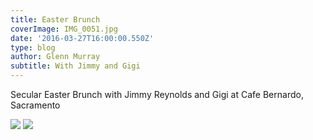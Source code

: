---
title: Easter Brunch
coverImage: IMG_0051.jpg
date: '2016-03-27T16:00:00.550Z'
type: blog
author: Glenn Murray
subtitle: With Jimmy and Gigi
---

Secular Easter Brunch with Jimmy Reynolds and Gigi at Cafe Bernardo, Sacramento

<Image src="IMG_0052.jpeg"  />
<Image src="IMG_0053.jpeg"  />